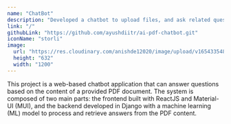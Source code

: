 ```yaml
---
name: "ChatBot"
description: "Developed a chatbot to upload files, and ask related questions to file as company's assignment"
link: "/"
githubLink: "https://github.com/ayushdiitr/ai-pdf-chatbot.git"
iconName: "storli"
image:
  url: "https://res.cloudinary.com/anishde12020/image/upload/v1654335485/Blogfolio/og_vst6z1.png"
  height: "632"
  width: "1200"
---
```


This project is a web-based chatbot application that can answer questions based on the content of a provided PDF document. The system is composed of two main parts: the frontend built with ReactJS and Material-UI (MUI), and the backend developed in Django with a machine learning (ML) model to process and retrieve answers from the PDF content.